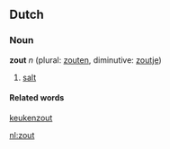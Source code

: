 ==Dutch==
===Noun===
'''zout''' ''n'' (plural: [[zouten]], diminutive: [[zoutje]])

# [[salt]]

====Related words====
[[keukenzout]]

[[nl:zout]]